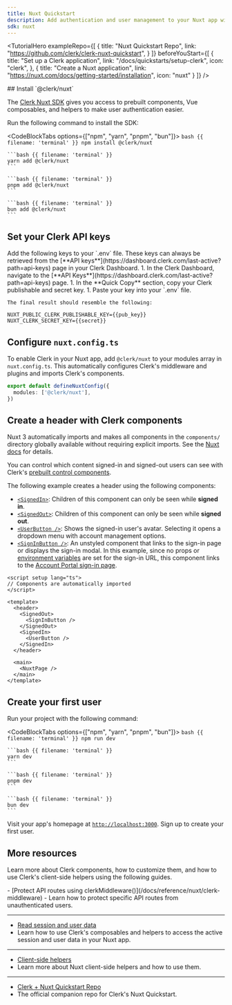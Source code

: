 ```yaml
---
title: Nuxt Quickstart
description: Add authentication and user management to your Nuxt app with Clerk.
sdk: nuxt
---
```


<TutorialHero
  exampleRepo={[
    {
      title: "Nuxt Quickstart Repo",
      link: "https://github.com/clerk/clerk-nuxt-quickstart",
    }
  ]}
  beforeYouStart={[
    {
      title: "Set up a Clerk application",
      link: "/docs/quickstarts/setup-clerk",
      icon: "clerk",
    },
    {
      title: "Create a Nuxt application",
      link: "https://nuxt.com/docs/getting-started/installation",
      icon: "nuxt"
    }
  ]}
/>

<Steps>
  ## Install `@clerk/nuxt`

  The [Clerk Nuxt SDK](/docs/reference/nuxt/overview) gives you access to prebuilt components, Vue composables, and helpers to make user authentication easier.

  Run the following command to install the SDK:

  <CodeBlockTabs options={["npm", "yarn", "pnpm", "bun"]}>
    ```bash {{ filename: 'terminal' }}
    npm install @clerk/nuxt
    ```

    ```bash {{ filename: 'terminal' }}
    yarn add @clerk/nuxt
    ```

    ```bash {{ filename: 'terminal' }}
    pnpm add @clerk/nuxt
    ```

    ```bash {{ filename: 'terminal' }}
    bun add @clerk/nuxt
    ```
  </CodeBlockTabs>

  ## Set your Clerk API keys

  <SignedIn>
    Add the following keys to your `.env` file. These keys can always be retrieved from the [**API keys**](https://dashboard.clerk.com/last-active?path=api-keys) page in your Clerk Dashboard.
  </SignedIn>

  <SignedOut>
    1. In the Clerk Dashboard, navigate to the [**API Keys**](https://dashboard.clerk.com/last-active?path=api-keys) page.
    1. In the **Quick Copy** section, copy your Clerk publishable and secret key.
    1. Paste your key into your `.env` file.

    The final result should resemble the following:
  </SignedOut>

  ```env {{ filename: '.env' }}
  NUXT_PUBLIC_CLERK_PUBLISHABLE_KEY={{pub_key}}
  NUXT_CLERK_SECRET_KEY={{secret}}
  ```

  ## Configure `nuxt.config.ts`

  To enable Clerk in your Nuxt app, add `@clerk/nuxt` to your modules array in `nuxt.config.ts`. This automatically configures Clerk's middleware and plugins and imports Clerk's components.

  ```ts {{ filename: 'nuxt.config.ts', mark: [2] }}
  export default defineNuxtConfig({
    modules: ['@clerk/nuxt'],
  })
  ```

  ## Create a header with Clerk components

  Nuxt 3 automatically imports and makes all components in the `components/` directory globally available without requiring explicit imports. See the [Nuxt docs](https://nuxt.com/docs/guide/concepts/auto-imports) for details.

  You can control which content signed-in and signed-out users can see with Clerk's [prebuilt control components](/docs/reference/components/overview#control-components).

  The following example creates a header using the following components:

  - [`<SignedIn>`](/docs/reference/components/control/signed-in): Children of this component can only be seen while **signed in**.
  - [`<SignedOut>`](/docs/reference/components/control/signed-out): Children of this component can only be seen while **signed out**.
  - [`<UserButton />`](/docs/reference/components/user/user-button): Shows the signed-in user's avatar. Selecting it opens a dropdown menu with account management options.
  - [`<SignInButton />`](/docs/reference/components/unstyled/sign-in-button): An unstyled component that links to the sign-in page or displays the sign-in modal. In this example, since no props or [environment variables](/docs/guides/development/clerk-environment-variables) are set for the sign-in URL, this component links to the [Account Portal sign-in page](/docs/guides/customizing-clerk/account-portal#sign-in).

  ```vue {{ filename: 'app/app.vue', mark: [2, [6, 13]] }}
  <script setup lang="ts">
  // Components are automatically imported
  </script>

  <template>
    <header>
      <SignedOut>
        <SignInButton />
      </SignedOut>
      <SignedIn>
        <UserButton />
      </SignedIn>
    </header>

    <main>
      <NuxtPage />
    </main>
  </template>
  ```

  ## Create your first user

  Run your project with the following command:

  <CodeBlockTabs options={["npm", "yarn", "pnpm", "bun"]}>
    ```bash {{ filename: 'terminal' }}
    npm run dev
    ```

    ```bash {{ filename: 'terminal' }}
    yarn dev
    ```

    ```bash {{ filename: 'terminal' }}
    pnpm dev
    ```

    ```bash {{ filename: 'terminal' }}
    bun dev
    ```
  </CodeBlockTabs>

  Visit your app's homepage at [`http://localhost:3000`](http://localhost:3000). Sign up to create your first user.
</Steps>

## More resources

Learn more about Clerk components, how to customize them, and how to use Clerk's client-side helpers using the following guides.

<Cards>
  - [Protect API routes using clerkMiddleware()](/docs/reference/nuxt/clerk-middleware)
  - Learn how to protect specific API routes from unauthenticated users.

  ---

  - [Read session and user data](/docs/nuxt/guides/users/reading)
  - Learn how to use Clerk's composables and helpers to access the active session and user data in your Nuxt app.

  ---

  - [Client-side helpers](/docs/reference/nuxt/overview#client-side-helpers)
  - Learn more about Nuxt client-side helpers and how to use them.

  ---

  - [Clerk + Nuxt Quickstart Repo](https://github.com/clerk/clerk-nuxt-quickstart)
  - The official companion repo for Clerk's Nuxt Quickstart.
</Cards>
